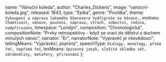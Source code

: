 
  name: "Vánoční koleda",
  author: "Charles_Dickens",
  image: "vanocni-koleda.jpg",
  released: 1843,
  type: "Epika",
  genre: "Povídka",
  theme: `Vykoupení a náprava lakomého Ebenezera Vydřigroše na Vánoce.`,
  motives: `Chamtivost, vánoce, poučení, náprava, strach, sobectví, rodina, nadpřirozeno`,
  timespace: "Londýn",
  composition: "Chronologická",
  compositionNote:
    "Prvky retrospektivy - když se vrací do dětství s duchem minulých vánoc",
  narrator: "Er",
  narratorNote: "Vypravěč je vševědoucí",
  tellingMeans: "Vyprávěcí, popisný",
  speechType: `Dialogy, monology, přímá řeč, nepřímá řeč`,
  lexMeans: `Spisovný jazyk, složitá skladba vět, zdrobněliny, metafory, přirovnání`
};

<Title book={book} />

<Book book={book} />

## Postavy

### Ebenezer Vydřigroš
- Starý muž
- Je velmi bohatý ale lakomý
- Nenávidí chudé a bezmocné
- Lidé ho nemají rádi, raději mu uhýbají z cesty
- Navštíví ho čtveřice duchů a on se rozhodne změnit

### Jakub Vodral
- Spolupracovník Vydřigroše
- Zemře a Vydřigroš je jeho jediným dědicem
- Navštíví o Vánocích Vydřigroše a řekne mu aby nedopadl jako on a nenesl řetěz svých hříchů

### synovec Fred
- Jediný Vydřigrošův příbuzný
- Velmi laskavý, snaží se přesvědčit strýce aby za nimi došel na Boží hod

### písař Bob Rastr
- Zaměstnanec Vydřigroše
- Má početnou rodinu, kterou miluje

### Duch minulých Vánoc
- Žena se zlatou září
- Vezme Vydřigroše do dětství
- Ukáže mu že byl také citlivý

### Duch současných Vánoc
- Vezme ho na 3 různá místa (snaží se ukázat, že lidé mají radost z toho co mají)
- Chce v něm vyvolat zvědavost

### Duch budoucích Vánoc
- Tajemná černá postava
- Vezme ho do budoucnosti a ukáže mu, že po jeho smrti nikomu nebude chybět

## Děj

Obsah:

Starý bankéř Ebenezer Vydřigroš (Scrooge) je zlý skrblík. Nenávidí lidi a jeho
chladné srdce ještě více tvrdne o vánočních svátcích.
O Vánocích mu přijde popřát klidných svátků jeho synovec, ale strýc Ebenezer
jej vyhodí ze svého domu stejně jako výběrčího příspěvků na sirotky. Svého
zaměstnance písaře Boba Rastra jen s nevolí propustí dříve, aby stihl skrovnou
štědrovečerní večeři.

Toho  večera  navštíví Vydřigroše duch jeho bývalého společníka, stejně
lakotného Jakuba Vodrala. Duch má na těle  řetězy  a pyká za své hříchy. Přišel, aby
svého společníka varoval a připravil na příchod dalších tří duchů. Když zmizí,
považuje Vydřigroš setkání za noční můru a znovu usíná.

Jako první jej navštíví drobný **Duch minulých Vánoc**. Zavede Ebenezera do
doby jeho šťastného dětství. Starý bankéř si opět vzpomíná na svou milovanou sestru,
na přátele ze  školy , na radostné večírky a na svou první lásku. S postupem času se ale
radost ze života začala vytrácet a u Ebenezera se začaly projevovat známky
chamtivosti. Touha po penězích v něm zabila lásku. Proto opustil dívku, s níž se
zasnoubil, když byl ještě chudý. Starý bankéř prosil ducha, aby jej přestal týrat a
odvedl pryč. Probudil se ve své posteli.

Jako druhý jej navštíví štědrý **Duch přítomných Vánoc**. Zavede Vydřigroše do
londýnských ulic - mezi chudé a potřebné. Nahlédne do domácnosti písaře Boba, jenž
slaví svátky v kruhu své početné rodiny. Jedno z jeho dětí, malý Tynýnek, je vážně
nemocný. Rodina ale nemá peníze na jeho léčbu. I přes veškerou bídu mluví Bob o
svém zaměstnavateli s vděčností.
Podívá se také do domu svého synovce a na jeho rodinu a přátele. Stejně jako
Bob, tak i Fred před hosty svého strýce hájí.
Před odchodem ukáže duch Vydřigrošovi dvě zbídačené děti:
Nevědomost a Bídu. Varuje bankéře, aby se vyvaroval zejména chlapce, neboť přináší
záhubu.

Posledním je zahalený **Duch budoucích Vánoc**. Ukáže bankéři zesnulého
muže. Zemřel v osamění a nikdo pro něj netruchlí. Několik vandráků si rozdělí jeho
šaty. Vydřigroš spatřil vlastní smrt. Lakota, hrabivost a necitelnost jej zahubily. Jeho
sestra s manželem jsou ve finanční tísni, ale Ebenezer byl k jejím prosbám o pomoc
hluchý. Žena ale pro bratra truchlí.
V domě písaře Boba panuje smutek. Malý Tynýnek zemřel, protože rodiče
neměli peníze na léky.
Vyděšený bankéř se probudil ve své posteli.
Z Vydřigroše se stane nový člověk. Vyběhne do ulic a rozdává peníze chudým.
Snaží se napravit své chyby. Navštívil synovce, překvapenému Bobovi zvýšil plat a
poskytl mu peníze na léky pro Tynýnka. Stal se tak dobrým přítelem, dobrým
zaměstnavatelem a dobrým člověkem.

<CharlesDickens />

<Realismus />
